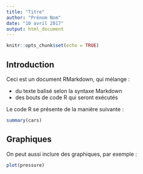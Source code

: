 ```yaml
---
title: "Titre"
author: "Prénom Nom"
date: "10 avril 2017"
output: html_document
---
```


```r
knitr::opts_chunk$set(echo = TRUE)
```

## Introduction

Ceci est un document RMarkdown, qui mélange :

- du texte balisé selon la syntaxe Markdown
- des bouts de code R qui seront exécutés

Le code R se présente de la manière suivante :

```r
summary(cars)
```

## Graphiques

On peut aussi inclure des graphiques, par exemple :

```r
plot(pressure)
```


